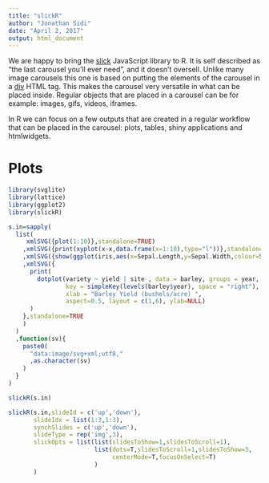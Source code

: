 ```yaml
---
title: "slickR"
author: "Jonathan Sidi"
date: "April 2, 2017"
output: html_document
---
```


We are happy to bring the [slick](http://kenwheeler.github.io/slick/) JavaScript library to R. It is self described as "the last carousel you'll ever need", and it doesn't oversell. Unlike many image carousels this one is based on putting the elements of the carousel in a [div](https://www.w3schools.com/tags/tag_div.asp) HTML tag. This makes the carousel very versatile in what can be placed inside. Regular objects that are placed in a carousel can be for example: images, gifs, videos, iframes. 

In R we can focus on a few outputs that are created in a regular workflow that can be placed in the carousel: plots, tables, shiny applications and htmlwidgets. 

# Plots

```r
library(svglite)
library(lattice)
library(ggplot2)
library(slickR)
```


```r
s.in=sapply(
  list(
     xmlSVG({plot(1:10)},standalone=TRUE)
    ,xmlSVG({print(xyplot(x~x,data.frame(x=1:10),type="l"))},standalone=TRUE)
    ,xmlSVG({show(ggplot(iris,aes(x=Sepal.Length,y=Sepal.Width,colour=Species))+geom_point())},standalone=TRUE)
    ,xmlSVG({
      print(
        dotplot(variety ~ yield | site , data = barley, groups = year,
                key = simpleKey(levels(barley$year), space = "right"),
                xlab = "Barley Yield (bushels/acre) ",
                aspect=0.5, layout = c(1,6), ylab=NULL)        
      )
    },standalone=TRUE
    )
  )
  ,function(sv){
    paste0(
      "data:image/svg+xml;utf8,"
      ,as.character(sv)
    )
  }
)
```  

```r
slickR(s.in)
```

```r
slickR(s.in,slideId = c('up','down'),
       slideIdx = list(1:3,1:3),
       synchSlides = c('up','down'),
       slideType = rep('img',3),
       slickOpts = list(list(slidesToShow=1,slidesToScroll=1),
                        list(dots=T,slidesToScroll=1,slidesToShow=3,
                             centerMode=T,focusOnSelect=T)
                        )
       )
```

